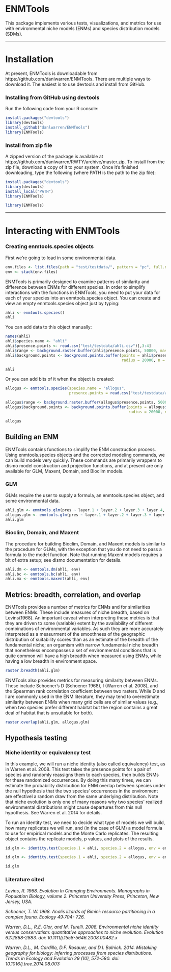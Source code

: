 ENMTools
======================
This package implements various tests, visualizations, and metrics for use with environmental niche models (ENMs) and species distribution models (SDMs). 

-----

# Installation

At present, ENMTools is downloadable from https://github.com/danlwarren/ENMTools.  There are multiple ways to download it.  The easiest is to use devtools and install from GitHub.

### Installing from GitHub using devtools
Run the following code from your R console:

```r
install.packages("devtools")
library(devtools)
install_github("danlwarren/ENMTools")
library(ENMTools)
```

### Install from zip file

A zipped version of the package is available at https://github.com/danlwarren/RWTY/archive/master.zip.  To install from the zip file, download a copy of it to your system.  Once it's finished downloading, type the following (where PATH is the path to the zip file):

```r
install.packages("devtools")
library(devtools)
install_local("PATH")
library(ENMTools)
```


```r
library(ENMTools)
```

-----


# Interacting with ENMTools

### Creating enmtools.species objects

First we're going to load in some environmental data.
```r
env.files <- list.files(path = "test/testdata/", pattern = "pc", full.names = TRUE)
env <- stack(env.files)
```

ENMTools is primarily designed to examine patterns of similarity and difference between ENMs for different species.  In order to simplify interactions with the functions in ENMTools, you need to put your data for each of your species into an enmtools.species object.  You can create and view an empty enmtools.species object just by typing:

```r
ahli <- enmtools.species()
ahli
```

You can add data to this object manually:
```r
names(ahli)
ahli$species.name <- "ahli"
ahli$presence.points <- read.csv("test/testdata/ahli.csv")[,3:4]
ahli$range <- background.raster.buffer(ahli$presence.points, 50000, mask = env)
ahli$background.points <- background.points.buffer(points = ahli$presence.points,
                                                   radius = 20000, n = 1000, mask = env[[1]])

ahli
```


Or you can add bits of it when the object is created:
```r
allogus <- enmtools.species(species.name = "allogus", 
                            presence.points = read.csv("test/testdata/allogus.csv")[,3:4])

allogus$range <- background.raster.buffer(allogus$presence.points, 50000, mask = env)
allogus$background.points <- background.points.buffer(points = allogus$presence.points,
                                                      radius = 20000, n = 1000, mask = env[[1]])

allogus
```


## Building an ENM

ENMTools contains functions to simplify the ENM construction process.  Using enmtools.species objects and the corrected modeling commands, we can build models very quickly.  These commands are primarily wrappers to dismo model construction and projection functions, and at present are only available for GLM, Maxent, Domain, and Bioclim models.

### GLM

GLMs require the user to supply a formula, an enmtools.species object, and some environmental data.
```r
ahli.glm <- enmtools.glm(pres ~ layer.1 + layer.2 + layer.3 + layer.4, ahli, env)
allogus.glm <- enmtools.glm(pres ~ layer.1 + layer.2 + layer.3 + layer.4, allogus, env)
ahli.glm
```

### Bioclim, Domain, and Maxent

The procedure for building Bioclim, Domain, and Maxent models is similar to the procedure for GLMs, with the exception that you do not need to pass a formula to the model function.  Note that running Maxent models requires a bit of extra setup; see dismo documentation for details.

```r
ahli.dm <- enmtools.dm(ahli, env)
ahli.bc <- enmtools.bc(ahli, env)
ahli.mx <- enmtools.maxent(ahli, env)
```


## Metrics: breadth, correlation, and overlap

ENMTools provides a number of metrics for ENMs and for similarities between ENMs.  These include measures of niche breadth, based on Levins(1968).  An important caveat when interpreting these metrics is that they are driven to some (variable) extent by the availability of different combinations of environmental variables.  As such they are more accurately interpreted as a measurment of the smoothness of the geographic distribution of suitability scores than as an estimate of the breadth of the fundamental niche; an orgamism with narrow fundamental niche breadth that nonetheless encompasses a set of environmental conditions that is quite common will have a high breadth when measured using ENMs, while having a low breadth in environment space.

```r
raster.breadth(ahli.glm)
```


ENMTools also provides metrics for measuring similarity between ENMs.  These include Schoener's D (Schoener 1968), I (Warren et al. 2008), and the Spearman rank correlation coefficient between two rasters.  While D and I are commonly used in the ENM literature, they may tend to overestimate similarity between ENMs when many grid cells are of similar values (e.g., when two species prefer different habitat but the region contains a great deal of habitat that is unsuitable for both).  

```r
raster.overlap(ahli.glm, allogus.glm)
```

## Hypothesis testing

### Niche identity or equivalency test

In this example, we will run a niche identity (also called equivalency) test, as in Warren et al. 2008.  This test takes the presence points for a pair of species and randomly reassigns them to each species, then builds ENMs for these randomized occurrences.  By doing this many times, we can estimate the probability distribution for ENM overlap between species under the null hypothesis that the two species' occurrences in the environment are effectivel a random draw from the same underlying distribution.  Note that niche evolution is only one of many reasons why two species' realized environmental distributions might cause departures from this null hypothesis.  See Warren et al. 2014 for details.

To run an identity test, we need to decide what type of models we will build, how many replicates we will run, and (in the case of GLM) a model formula to use for empirical models and the Monte Carlo replicates.  The resulting object contains the replicate models, p values, and plots of the results.

```r
id.glm <- identity.test(species.1 = ahli, species.2 = allogus, env = env, type = "glm", f = presence ~ layer.1 + layer.2 + layer.3 + layer.4, nreps = 4)
```

```r
id.glm <- identity.test(species.1 = ahli, species.2 = allogus, env = env, type = "glm", f = presence ~ layer.1 + layer.2 + layer.3 + layer.4, nreps = 4)
```

```r
id.glm
```

### Literature cited


*Levins, R. 1968. Evolution In Changing Environments. Monographs in Population Biology, volume 2. Princeton University Press, Princeton, New Jersey, USA.*

*Schoener, T. W. 1968. Anolis lizards of Bimini: resource partitioning in a complex fauna. Ecology 49:704- 726.*

*Warren, D.L., R.E. Glor, and M. Turelli.  2008. Environmental niche identity versus conservatism: quantitative approaches to niche evolution.  Evolution 62:2868-2883. doi: 10.1111/j.1558-5646.2008.00482.x*

*Warren, D.L., M. Cardillo, D.F. Rosauer, and D.I. Bolnick. 2014. Mistaking geography for biology: inferring processes from species distributions. Trends in Ecology and Evolution 29 (10), 572-580. doi: 10.1016/j.tree.2014.08.003*
